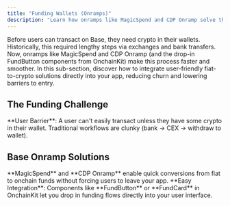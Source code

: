 ```yaml
---
title: "Funding Wallets (Onramps)"
description: "Learn how onramps like MagicSpend and CDP Onramp solve the fiat-to-crypto conversion challenge, enabling smooth user onboarding with FundButton components."
---
```


Before users can transact on Base, they need crypto in their wallets. Historically, this required lengthy steps via exchanges and bank transfers. Now, onramps like MagicSpend and CDP Onramp (and the drop-in FundButton components from OnchainKit) make this process faster and smoother. In this sub-section, discover how to integrate user-friendly fiat-to-crypto solutions directly into your app, reducing churn and lowering barriers to entry.

## The Funding Challenge

<Warning>
**User Barrier**: A user can't easily transact unless they have some crypto in their wallet. Traditional workflows are clunky (bank → CEX → withdraw to wallet).
</Warning>

## Base Onramp Solutions

<Tip>
**MagicSpend** and **CDP Onramp** enable quick conversions from fiat to onchain funds without forcing users to leave your app.
</Tip>

<Check>
**Easy Integration**: Components like **FundButton** or **FundCard** in OnchainKit let you drop in funding flows directly into your user interface.
</Check>
